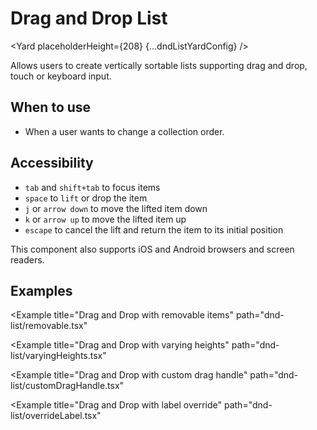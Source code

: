 <!--
Copyright (c) Uber Technologies, Inc.

This source code is licensed under the MIT license found in the
LICENSE file in the root directory of this source tree.
-->





# Drag and Drop List

<Yard placeholderHeight={208} {...dndListYardConfig} />

Allows users to create vertically sortable lists supporting drag and drop, touch or keyboard input.

## When to use

- When a user wants to change a collection order.

## Accessibility

- `tab` and `shift+tab` to focus items
- `space` to `lift` or drop the item
- `j` or `arrow down` to move the lifted item down
- `k` or `arrow up` to move the lifted item up
- `escape` to cancel the lift and return the item to its initial position

This component also supports iOS and Android browsers and screen readers.

## Examples

<Example title="Drag and Drop basic usage" path="dnd-list/stateless.tsx">
  <Stateless />
</Example>

<Example title="Drag and Drop stateful usage" path="dnd-list/basic.tsx">
  <Basic />
</Example>

<Example
  title="Drag and Drop with removable items"
  path="dnd-list/removable.tsx"
>
  <Removable />
</Example>

<Example
  title="Drag and Drop with varying heights"
  path="dnd-list/varyingHeights.tsx"
>
  <VaryingHeights />
</Example>

<Example
  title="Drag and Drop with custom drag handle"
  path="dnd-list/customDragHandle.tsx"
>
  <CustomDragHandle />
</Example>

<Example
  title="Drag and Drop with label override"
  path="dnd-list/overrideLabel.tsx"
>
  <OverrideLabel />
</Example>

<Exports
  component={ListExports}
  title="Dnd List exports"
  path="baseui/dnd-list"
/>
